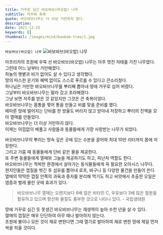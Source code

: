 ```yaml
---
title: 거꾸로 심긴 바오바브(바오밥) 나무
subtitle: 저주와 축복
quote: 바오바브나무는 더 이상 거만하지 않다.
description: 
date: 2021-12-25
keywords: []
thumbnail: /images/mind/baobab-tree/1.jpg
---
```


`바보바브(바오밥) 나무`
![바보바브(바오밥) 나무](/images/mind/baobab-tree/1.jpg)

아프리카의 초원에 우뚝 선 바오바브(바오밥) 나무는 아주 멋진 자태를 가진 나무였다.  
그런데 어느 날부터 거만해졌다.  
하늘의 햇볕과 비가 없어도 살 수 있다고 생각했다.  
땅의 따스한 온기와 혜택 없이도 스스로 푸르를 수 있다고 큰소리쳤다.  
하나님은 거만한 바오바브나무를 뿌리째 뽑아내 땅에 거꾸로 심어 버렸다.  
그날부터 바오바브나무는 말라 갔고 초라해졌다.  
그냥 보면 저주를 받은 것 같았지만 그것은 큰 축복이었다.  
바오바브나무는 몸통을 찢어 통을 만들고 비를 맞을 준비를 했다.  
메마른 땅에 떨어지는 단비를 한 방울도 버리지 않고 받아내 저장하고 뿌리의 진액을 모아 열매를 만들었다.  
바오바브나무는 더 이상 거만하지 않다.  
이제는 아낌없이 베풀고 사람들과 동물들에게 가장 사랑받는 나무가 되었다.  
  
바오바브나무의 뿌리는 땅속 깊은 곳에 있는 수분을 끌어와 최대 10만 리터까지 몸에 저장한다.  
그리고 가뭄 때 동물들에게 단비 같은 물을 제공한다.  
또 주변 동물들에게 열매와 그늘을 제공하기도 하고, 피난처 역할도 한다.  
바오바브나무는 척박한 환경에서 살아가는 동식물들에게 꼭 필요한 오아시스 나무다.  
현지인들은 껍질을 벗긴 후 섬유를 뽑아내 로프, 바구니 등 다양한 물건을 만들어 쓴다.  
열매의 딱딱한 껍질 안쪽의 과육과 종자를 분리해 먹기도 하고 씨앗에서 추출한 오일은 염증과 벌레 물린 곳에 효과가 있다.  

> 바오바브나무 열매는 오렌지보다 6배 많은 비타민 C, 우유보다 3배 많은 철분을 함유하고 있으며 항산화 물질도 풍부한 것으로 나타나 있다. - 국립생태원​

땅에 거꾸로 심긴 듯 못생긴 바오바브나무는 재생력이 높아 수천 년을 살 수 있다.  
열매의 껍질은 매우 단단하여 아무 때나 발아하지 않는다.  
초원에 불이나 모든 것이 재로 변한다면 그때 열기로 발아하여 재로 변한 땅에 제일 먼저 싹을 틔울 것이다.